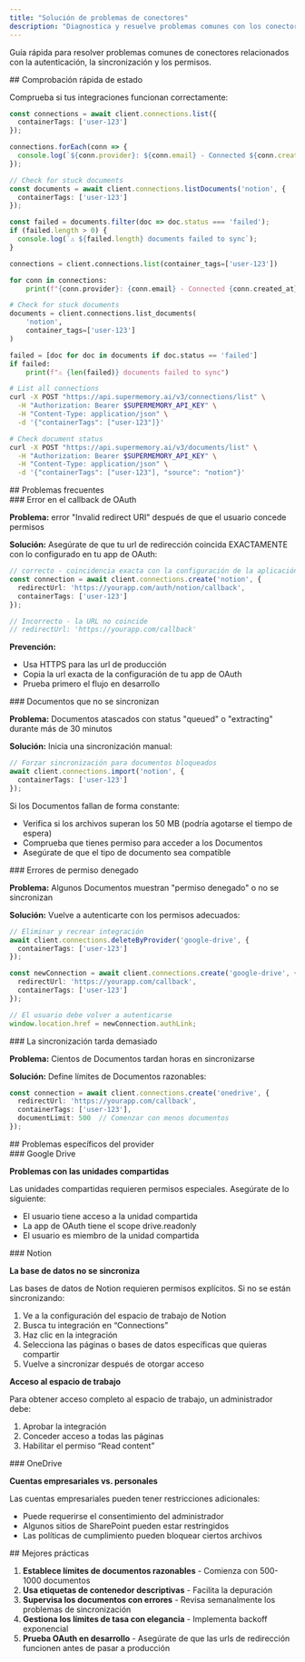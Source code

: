 ```yaml
---
title: "Solución de problemas de conectores"
description: "Diagnostica y resuelve problemas comunes con los conectores de Google Drive, Notion y OneDrive"
---
```


Guía rápida para resolver problemas comunes de conectores relacionados con la autenticación, la sincronización y los permisos.

<div id="quick-health-check">
  ## Comprobación rápida de estado
</div>

Comprueba si tus integraciones funcionan correctamente:

<CodeGroup>

```typescript TypeScript
const connections = await client.connections.list({
  containerTags: ['user-123']
});

connections.forEach(conn => {
  console.log(`${conn.provider}: ${conn.email} - Connected ${conn.createdAt}`);
});

// Check for stuck documents
const documents = await client.connections.listDocuments('notion', {
  containerTags: ['user-123']
});

const failed = documents.filter(doc => doc.status === 'failed');
if (failed.length > 0) {
  console.log(`⚠️ ${failed.length} documents failed to sync`);
}
```

```python Python
connections = client.connections.list(container_tags=['user-123'])

for conn in connections:
    print(f"{conn.provider}: {conn.email} - Connected {conn.created_at}")

# Check for stuck documents
documents = client.connections.list_documents(
    'notion',
    container_tags=['user-123']
)

failed = [doc for doc in documents if doc.status == 'failed']
if failed:
    print(f"⚠️ {len(failed)} documents failed to sync")
```

```bash cURL
# List all connections
curl -X POST "https://api.supermemory.ai/v3/connections/list" \
  -H "Authorization: Bearer $SUPERMEMORY_API_KEY" \
  -H "Content-Type: application/json" \
  -d '{"containerTags": ["user-123"]}'

# Check document status
curl -X POST "https://api.supermemory.ai/v3/documents/list" \
  -H "Authorization: Bearer $SUPERMEMORY_API_KEY" \
  -H "Content-Type: application/json" \
  -d '{"containerTags": ["user-123"], "source": "notion"}'
```

</CodeGroup>

<div id="common-issues">
  ## Problemas frecuentes
</div>

<div id="oauth-callback-fails">
  ### Error en el callback de OAuth
</div>

**Problema:** error &quot;Invalid redirect URI&quot; después de que el usuario concede permisos

**Solución:** Asegúrate de que tu url de redirección coincida EXACTAMENTE con lo configurado en tu app de OAuth:

```typescript
// correcto - coincidencia exacta con la configuración de la aplicación OAuth
const connection = await client.connections.create('notion', {
  redirectUrl: 'https://yourapp.com/auth/notion/callback',
  containerTags: ['user-123']
});

// Incorrecto - la URL no coincide
// redirectUrl: 'https://yourapp.com/callback'
```

**Prevención:**

* Usa HTTPS para las url de producción
* Copia la url exacta de la configuración de tu app de OAuth
* Prueba primero el flujo en desarrollo


<div id="documents-not-syncing">
  ### Documentos que no se sincronizan
</div>

**Problema:** Documentos atascados con status &quot;queued&quot; o &quot;extracting&quot; durante más de 30 minutos

**Solución:** Inicia una sincronización manual:

```typescript
// Forzar sincronización para documentos bloqueados
await client.connections.import('notion', {
  containerTags: ['user-123']
});
```

Si los Documentos fallan de forma constante:

* Verifica si los archivos superan los 50 MB (podría agotarse el tiempo de espera)
* Comprueba que tienes permiso para acceder a los Documentos
* Asegúrate de que el tipo de documento sea compatible


<div id="permission-denied-errors">
  ### Errores de permiso denegado
</div>

**Problema:** Algunos Documentos muestran &quot;permiso denegado&quot; o no se sincronizan

**Solución:** Vuelve a autenticarte con los permisos adecuados:

```typescript
// Eliminar y recrear integración
await client.connections.deleteByProvider('google-drive', {
  containerTags: ['user-123']
});

const newConnection = await client.connections.create('google-drive', {
  redirectUrl: 'https://yourapp.com/callback',
  containerTags: ['user-123']
});

// El usuario debe volver a autenticarse
window.location.href = newConnection.authLink;
```


<div id="sync-takes-too-long">
  ### La sincronización tarda demasiado
</div>

**Problema:** Cientos de Documentos tardan horas en sincronizarse

**Solución:** Define límites de Documentos razonables:

```typescript
const connection = await client.connections.create('onedrive', {
  redirectUrl: 'https://yourapp.com/callback',
  containerTags: ['user-123'],
  documentLimit: 500  // Comenzar con menos documentos
});
```


<div id="provider-specific-issues">
  ## Problemas específicos del provider
</div>

<div id="google-drive">
  ### Google Drive
</div>

**Problemas con las unidades compartidas**

Las unidades compartidas requieren permisos especiales. Asegúrate de lo siguiente:

- El usuario tiene acceso a la unidad compartida
- La app de OAuth tiene el scope drive.readonly
- El usuario es miembro de la unidad compartida

<div id="notion">
  ### Notion
</div>

**La base de datos no se sincroniza**

Las bases de datos de Notion requieren permisos explícitos. Si no se están sincronizando:

1. Ve a la configuración del espacio de trabajo de Notion
2. Busca tu integración en “Connections”
3. Haz clic en la integración
4. Selecciona las páginas o bases de datos específicas que quieras compartir
5. Vuelve a sincronizar después de otorgar acceso

**Acceso al espacio de trabajo**

Para obtener acceso completo al espacio de trabajo, un administrador debe:

1. Aprobar la integración
2. Conceder acceso a todas las páginas
3. Habilitar el permiso “Read content”

<div id="onedrive">
  ### OneDrive
</div>

**Cuentas empresariales vs. personales**

Las cuentas empresariales pueden tener restricciones adicionales:

- Puede requerirse el consentimiento del administrador
- Algunos sitios de SharePoint pueden estar restringidos
- Las políticas de cumplimiento pueden bloquear ciertos archivos

<div id="best-practices">
  ## Mejores prácticas
</div>

1. **Establece límites de documentos razonables** - Comienza con 500-1000 documentos
2. **Usa etiquetas de contenedor descriptivas** - Facilita la depuración
3. **Supervisa los documentos con errores** - Revisa semanalmente los problemas de sincronización
4. **Gestiona los límites de tasa con elegancia** - Implementa backoff exponencial
5. **Prueba OAuth en desarrollo** - Asegúrate de que las urls de redirección funcionen antes de pasar a producción
